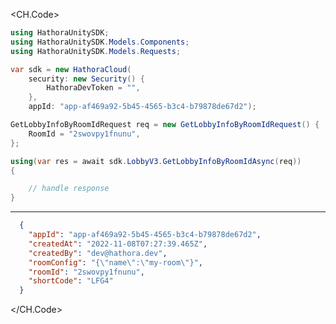 
<CH.Code>
```csharp GetLobbyInfoByRoomId.cs
using HathoraUnitySDK;
using HathoraUnitySDK.Models.Components;
using HathoraUnitySDK.Models.Requests;

var sdk = new HathoraCloud(
    security: new Security() {
        HathoraDevToken = "",
    },
    appId: "app-af469a92-5b45-4565-b3c4-b79878de67d2");

GetLobbyInfoByRoomIdRequest req = new GetLobbyInfoByRoomIdRequest() {
    RoomId = "2swovpy1fnunu",
};

using(var res = await sdk.LobbyV3.GetLobbyInfoByRoomIdAsync(req))
{

    // handle response
}
```
---

```json Example Response
  {
    "appId": "app-af469a92-5b45-4565-b3c4-b79878de67d2",
    "createdAt": "2022-11-08T07:27:39.465Z",
    "createdBy": "dev@hathora.dev",
    "roomConfig": "{\"name\":\"my-room\"}",
    "roomId": "2swovpy1fnunu",
    "shortCode": "LFG4"
  }
```
</CH.Code>
